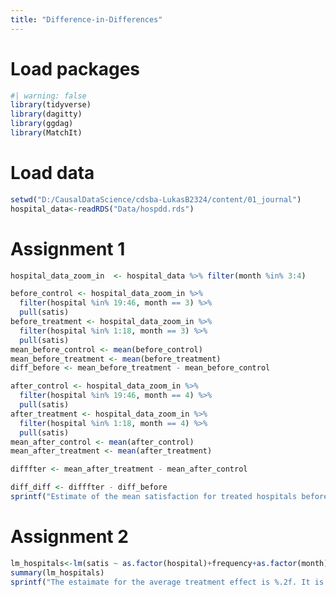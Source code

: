 ```yaml
---
title: "Difference-in-Differences"
---
```


# Load packages
```r
#| warning: false
library(tidyverse)
library(dagitty)
library(ggdag)
library(MatchIt)
```

# Load data
```r
setwd("D:/CausalDataScience/cdsba-LukasB2324/content/01_journal")
hospital_data<-readRDS("Data/hospdd.rds")
```



# Assignment 1
```r
hospital_data_zoom_in  <- hospital_data %>% filter(month %in% 3:4)

before_control <- hospital_data_zoom_in %>%
  filter(hospital %in% 19:46, month == 3) %>% 
  pull(satis)
before_treatment <- hospital_data_zoom_in %>%
  filter(hospital %in% 1:18, month == 3) %>% 
  pull(satis)
mean_before_control <- mean(before_control)
mean_before_treatment <- mean(before_treatment)
diff_before <- mean_before_treatment - mean_before_control

after_control <- hospital_data_zoom_in %>%
  filter(hospital %in% 19:46, month == 4) %>% 
  pull(satis)
after_treatment <- hospital_data_zoom_in %>%
  filter(hospital %in% 1:18, month == 4) %>% 
  pull(satis)
mean_after_control <- mean(after_control)
mean_after_treatment <- mean(after_treatment)

difffter <- mean_after_treatment - mean_after_control

diff_diff <- difffter - diff_before
sprintf("Estimate of the mean satisfaction for treated hospitals before the treatment: %.2f; Estimate of the mean satisfaction for control hospitals before the treatment: %.2f; Estimate of the mean satisfaction for treated hospitals after the treatment: %.2f; Estimate of the mean satisfaction for control hospitals after the treatment: %.2f; Estimate of the difference-in-differences: %.2f", mean_before_treatment, mean_before_control, mean_after_treatment, mean_after_control, diff_diff)
```



# Assignment 2
```r
lm_hospitals<-lm(satis ~ as.factor(hospital)+frequency+as.factor(month)+procedure, data = hospital_data)
summary(lm_hospitals)
sprintf("The estaimate for the average treatment effect is %.2f. It is demanded to include a regressor for each hospital and a regressor for each month. This can be done by 'as.factor(hospital)' and 'as.factor(month)'. Without the command 'as.factor' there would be a regressor 'hospital' and a regressor 'month', but there would not be a regressor for each month and each hospital.", lm_hospitals[["coefficients"]][["procedure"]])
```